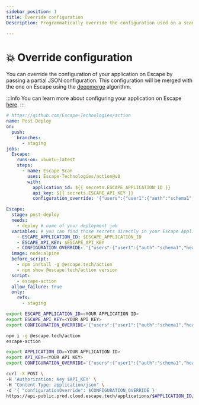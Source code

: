 ```yaml
---
sidebar_position: 1
title: Override configuration
Description: Programmatically override the configuration used on a scan

---
```



# 💥 Override configuration

You can override the configuration of your application on Escape by passing a partial JSON configuration. This configuration will be merged with the one on Escape using the [deepmerge](https://github.com/RebeccaStevens/deepmerge-ts) algorithm.  


:::info
You can learn more about configuring your application on Escape [here](/advanced-usage/parameters).
:::


<Tabs>
  <TabItem value="github" label="Github Action" default>

```yaml
# https://github.com/Escape-Technologies/action
name: Post Deploy
on:
  push:
    branches:
      - staging
jobs:
  Escape:
    runs-on: ubuntu-latest
    steps:
      - name: Escape Scan
        uses: Escape-Technologies/action@v0
        with:
          application_id: ${{ secrets.ESCAPE_APPLICATION_ID }}
          api_key: ${{ secrets.ESCAPE_API_KEY }}
          configuration_override: '{"users":{"user1":{"auth":"schema1","headers":{"Authorization":"<YOUR_AUTH>"}}},"auth":{"schema1":{"tech":"manual"}}}'
```

  </TabItem>
  <TabItem value="gitlab" label="Gitlab CI">

```yaml
Escape:
  stage: post-deploy
  needs:
    - deploy # name of your deployment job
  variables: # you can find those secrets directly in your Escape Application Settings
    - ESCAPE_APPLICATION_ID: $ESCAPE_APPLICATION_ID
    - ESCAPE_API_KEY: $ESCAPE_API_KEY
    - CONFIGURATION_OVERRIDE: '{"users":{"user1":{"auth":"schema1","headers":{"Authorization":"<YOUR_AUTH>"}}},"auth":{"schema1":{"tech":"manual"}}}'
  image: node:alpine
  before_script:
    - npm install -g @escape.tech/action
    - npm show @escape.tech/action version
  script:
    - escape-action
  allow_failure: true
  only:
    refs:
      - staging
```

  </TabItem>

  <TabItem value="cli" label="CLI">

```bash
export ESCAPE_APPLICATION_ID=<YOUR APPLICATION ID>
export ESCAPE_API_KEY=<YOUR API KEY>
export CONFIGURATION_OVERRIDE='{"users":{"user1":{"auth":"schema1","headers":{"Authorization":"<YOUR_AUTH>"}}},"auth":{"schema1":{"tech":"manual"}}}'

npm i -g @escape.tech/action
escape-action
```

  </TabItem>
  <TabItem value="api" label="API">

```bash
export APPLICATION_ID=<YOUR APPLICATION ID>
export API_KEY=<YOUR API KEY>
export CONFIGURATION_OVERRIDE='{"users":{"user1":{"auth":"schema1","headers":{"Authorization":"<YOUR_AUTH>"}}},"auth":{"schema1":{"tech":"manual"}}}'

curl -X POST \
-H 'Authorization: Key $API_KEY' \
-H "Content-Type: application/json" \
-d '{ "configurationOverride": $CONFIGURATION_OVERRIDE }'
https://api-public.prod.cloud.escape.tech/applications/$APPLICATION_ID/start-scan
```

  </TabItem>
</Tabs>